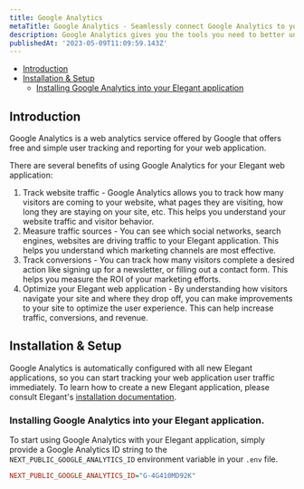 ```yaml
---
title: Google Analytics
metaTitle: Google Analytics - Seamlessly connect Google Analytics to your Elegant application.
description: Google Analytics gives you the tools you need to better understand your website users.
publishedAt: '2023-05-09T11:09:59.143Z'
---
```


- [Introduction](#introduction)
- [Installation & Setup](#installation_and_setup)
    - [Installing Google Analytics into your Elegant application](#google_analytics_install_into_elegant)


<a name="introduction"></a>

## Introduction

Google Analytics is a web analytics service offered by Google that offers free and simple user tracking and reporting for your web application.

There are several benefits of using Google Analytics for your Elegant web application: 
1. Track website traffic - Google Analytics allows you to track how many visitors are coming to your website, what pages they are visiting, how long they are staying on your site, etc. This helps you understand your website traffic and visitor behavior. 
2. Measure traffic sources - You can see which social networks, search engines, websites are driving traffic to your Elegant application. This helps you understand which marketing channels are most effective. 
3. Track conversions - You can track how many visitors complete a desired action like signing up for a newsletter, or filling out a contact form. This helps you measure the ROI of your marketing efforts. 
4. Optimize your Elegant web application - By understanding how visitors navigate your site and where they drop off, you can make improvements to your site to optimize the user experience. This can help increase traffic, conversions, and revenue. 

<a name="installation_and_setup"></a>

## Installation & Setup

Google Analytics is automatically configured with all new Elegant applications, so you can start tracking your web application user traffic immediately. 
To learn how to create a new Elegant application, please consult Elegant's [installation documentation](/docs/installation).

<a name="google_analytics_install_into_elegant"></a>

### Installing Google Analytics into your Elegant application.

To start using Google Analytics with your Elegant application, simply provide a Google Analytics ID string to the `NEXT_PUBLIC_GOOGLE_ANALYTICS_ID` environment variable in your `.env` file.

```ini
NEXT_PUBLIC_GOOGLE_ANALYTICS_ID="G-4G410MD92K"
```